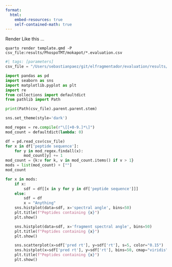 ```yaml
---
format:
  html:
    embed-resources: true
    self-contained-math: true
---
```



Render Like this ...

    quarto render template.qmd -P csv_file:results/PhospoTMT/mokapot/*.evaluation.csv

```python
#| tags: [parameters]
csv_file = "/Users/sebastianpaez/git/elfragmentador/evaluation/results/PhospoTMT/mokapot/mokapot.peptides.txt.evaluation.csv"
```

```python
import pandas as pd
import seaborn as sns
import matplotlib.pyplot as plt
import re
from collections import defaultdict
from pathlib import Path

print(Path(csv_file).parent.parent.stem)

sns.set_theme(style='dark')

mod_regex = re.compile(r"\[[+0-9.]*\]")
mod_count = defaultdict(lambda: 0)
```

```python
df = pd.read_csv(csv_file)
for x in df['peptide sequence']:
    for y in mod_regex.findall(x):
        mod_count[y] += 1
mod_count = {k:v for k, v in mod_count.items() if v > 1}
mods = list(mod_count) + [""]
mod_count
```

```python
for x in mods:
    if x:
        sdf = df[[x in y for y in df['peptide sequence']]]
    else:
        sdf = df
        x = "Anything"
    sns.histplot(data=sdf, x='spectral angle', bins=50)
    plt.title(f"Peptides containing {x}")
    plt.show()

    sns.histplot(data=sdf, x='fragment spectral angle', bins=50)
    plt.title(f"Peptides containing {x}")
    plt.show()

    sns.scatterplot(x=sdf['pred rt'], y=sdf['rt'], s=5, color="0.15")
    sns.histplot(x=sdf['pred rt'], y=sdf['rt'], bins=50, cmap="viridis", linewidths=1, pthresh=0.01)
    plt.title(f"Peptides containing {x}")
    plt.show()
```
